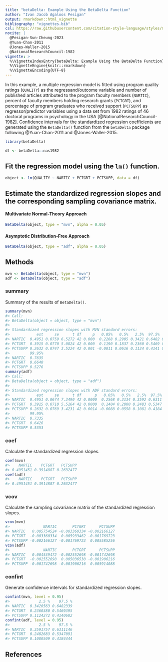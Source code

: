 ```yaml
---
title: "betaDelta: Example Using the BetaDelta Function"
author: "Ivan Jacob Agaloos Pesigan"
output: rmarkdown::html_vignette
bibliography: "vignettes.bib"
csl: https://raw.githubusercontent.com/citation-style-language/styles/master/apa.csl
nocite: |
  @Pesigan-Sun-Cheung-2023
  @Yuan-Chan-2011
  @Jones-Waller-2015
  @NationalResearchCouncil-1982
vignette: >
  %\VignetteIndexEntry{betaDelta: Example Using the BetaDelta Function}
  %\VignetteEngine{knitr::rmarkdown}
  %\VignetteEncoding{UTF-8}
---
```




In this example, a multiple regression model is fitted
using program quality ratings (`QUALITY`) as the regressand/outcome variable
and number of published articles attributed to the program faculty members (`NARTIC`),
percent of faculty members holding research grants (`PCTGRT`), and
percentage of program graduates who received support (`PCTSUPP`) as regressor/predictor variables
using a data set from 1982 ratings of 46 doctoral programs in psychology in the USA [@NationalResearchCouncil-1982].
Confidence intervals for the standardized regression coefficients are generated
using the `BetaDelta()` function from the `betaDelta` package following @Yuan-Chan-2011 and @Jones-Waller-2015.


``` r
library(betaDelta)
```




``` r
df <- betaDelta::nas1982
```

## Fit the regression model using the `lm()` function.


``` r
object <- lm(QUALITY ~ NARTIC + PCTGRT + PCTSUPP, data = df)
```

## Estimate the standardized regression slopes and the corresponding sampling covariance matrix.

#### Multivariate Normal-Theory Approach


``` r
BetaDelta(object, type = "mvn", alpha = 0.05)
```

#### Asymptotic Distribution-Free Approach


``` r
BetaDelta(object, type = "adf", alpha = 0.05)
```

## Methods


``` r
mvn <- BetaDelta(object, type = "mvn")
adf <- BetaDelta(object, type = "adf")
```

### summary

Summary of the results of `BetaDelta()`.


``` r
summary(mvn)
#> Call:
#> BetaDelta(object = object, type = "mvn")
#> 
#> Standardized regression slopes with MVN standard errors:
#>            est     se      t df     p   0.05%   0.5%   2.5%  97.5%  99.5%
#> NARTIC  0.4951 0.0759 6.5272 42 0.000  0.2268 0.2905 0.3421 0.6482 0.6998
#> PCTGRT  0.3915 0.0770 5.0824 42 0.000  0.1190 0.1837 0.2360 0.5469 0.5993
#> PCTSUPP 0.2632 0.0747 3.5224 42 0.001 -0.0011 0.0616 0.1124 0.4141 0.4649
#>         99.95%
#> NARTIC  0.7635
#> PCTGRT  0.6640
#> PCTSUPP 0.5276
summary(adf)
#> Call:
#> BetaDelta(object = object, type = "adf")
#> 
#> Standardized regression slopes with ADF standard errors:
#>            est     se      t df      p   0.05%   0.5%   2.5%  97.5%  99.5%
#> NARTIC  0.4951 0.0674 7.3490 42 0.0000  0.2568 0.3134 0.3592 0.6311 0.6769
#> PCTGRT  0.3915 0.0710 5.5164 42 0.0000  0.1404 0.2000 0.2483 0.5347 0.5830
#> PCTSUPP 0.2632 0.0769 3.4231 42 0.0014 -0.0088 0.0558 0.1081 0.4184 0.4707
#>         99.95%
#> NARTIC  0.7335
#> PCTGRT  0.6426
#> PCTSUPP 0.5353
```

### coef

Calculate the standardized regression slopes.


``` r
coef(mvn)
#>    NARTIC    PCTGRT   PCTSUPP 
#> 0.4951451 0.3914887 0.2632477
coef(adf)
#>    NARTIC    PCTGRT   PCTSUPP 
#> 0.4951451 0.3914887 0.2632477
```

### vcov

Calculate the sampling covariance matrix of the standardized regression slopes.


``` r
vcov(mvn)
#>               NARTIC       PCTGRT      PCTSUPP
#> NARTIC   0.005754524 -0.003360334 -0.002166127
#> PCTGRT  -0.003360334  0.005933462 -0.001769723
#> PCTSUPP -0.002166127 -0.001769723  0.005585256
vcov(adf)
#>               NARTIC       PCTGRT      PCTSUPP
#> NARTIC   0.004539472 -0.002552698 -0.001742698
#> PCTGRT  -0.002552698  0.005036538 -0.001906216
#> PCTSUPP -0.001742698 -0.001906216  0.005914088
```

### confint

Generate confidence intervals for standardized regression slopes.


``` r
confint(mvn, level = 0.95)
#>             2.5 %    97.5 %
#> NARTIC  0.3420563 0.6482339
#> PCTGRT  0.2360380 0.5469395
#> PCTSUPP 0.1124272 0.4140682
confint(adf, level = 0.95)
#>             2.5 %    97.5 %
#> NARTIC  0.3591757 0.6311146
#> PCTGRT  0.2482683 0.5347091
#> PCTSUPP 0.1080509 0.4184444
```

## References
